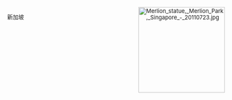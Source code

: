 <div style="-moz-column-count:2; column-count:2; font-size:92%">
<span style="float:right;margin-left:0.9em">[[Image:Merlion_statue,_Merlion_Park,_Singapore_-_20110723.jpg|200px]]</span>
<categorytree>新加坡</categorytree>
</div>